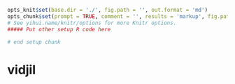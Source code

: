 ```r
opts_knit$set(base.dir = './', fig.path = '', out.format = 'md')
opts_chunk$set(prompt = TRUE, comment = '', results = 'markup', fig.path = '../Figure/')
# See yihui.name/knitr/options for more Knitr options.
##### Put other setup R code here

# end setup chunk
```
# vidjil
